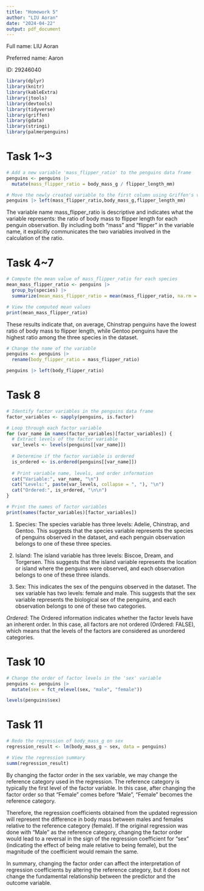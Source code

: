 ```yaml
---
title: "Homework 5"
author: "LIU Aoran"
date: "2024-04-22"
output: pdf_document
---
```


Full name: LIU Aoran

Preferred name: Aaron

ID: 29246040

```r
library(dplyr)
library(knitr)
library(kableExtra)
library(jtools)
library(devtools)
library(tidyverse)
library(griffen)
library(gdata)
library(stringi)
library(palmerpenguins)
```

# Task 1~3

```r

# Add a new variable 'mass_flipper_ratio' to the penguins data frame
penguins <- penguins |>
  mutate(mass_flipper_ratio = body_mass_g / flipper_length_mm)

# Move the newly created variable to the first column using Griffen's verbs
penguins |> left(mass_flipper_ratio,body_mass_g,flipper_length_mm)

```

The variable name mass_flipper_ratio is descriptive and indicates what the variable represents: the ratio of body mass to flipper length for each penguin observation. By including both "mass" and "flipper" in the variable name, it explicitly communicates the two variables involved in the calculation of the ratio.

# Task 4~7

```r
# Compute the mean value of mass_flipper_ratio for each species
mean_mass_flipper_ratio <- penguins |>
  group_by(species) |>
  summarize(mean_mass_flipper_ratio = mean(mass_flipper_ratio, na.rm = TRUE))

# View the computed mean values
print(mean_mass_flipper_ratio)
```

These results indicate that, on average, Chinstrap penguins have the lowest ratio of body mass to flipper length, while Gentoo penguins have the highest ratio among the three species in the dataset.

```r
# Change the name of the variable
penguins <- penguins |>
  rename(body_flipper_ratio = mass_flipper_ratio)

penguins |> left(body_flipper_ratio)

```

# Task 8
```r
# Identify factor variables in the penguins data frame
factor_variables <- sapply(penguins, is.factor)

# Loop through each factor variable
for (var_name in names(factor_variables)[factor_variables]) {
  # Extract levels of the factor variable
  var_levels <- levels(penguins[[var_name]])
  
  # Determine if the factor variable is ordered
  is_ordered <- is.ordered(penguins[[var_name]])
  
  # Print variable name, levels, and order information
  cat("Variable:", var_name, "\n")
  cat("Levels:", paste(var_levels, collapse = ", "), "\n")
  cat("Ordered:", is_ordered, "\n\n")
}

# Print the names of factor variables
print(names(factor_variables)[factor_variables])
```
1. Species: The species variable has three levels: Adelie, Chinstrap, and Gentoo. This suggests that the species variable represents the species of penguins observed in the dataset, and each penguin observation belongs to one of these three species.

2. Island: The island variable has three levels: Biscoe, Dream, and Torgersen. This suggests that the island variable represents the location or island where the penguins were observed, and each observation belongs to one of these three islands.

3. Sex: This indicates the sex of the penguins observed in the dataset. The sex variable has two levels: female and male. This suggests that the sex variable represents the biological sex of the penguins, and each observation belongs to one of these two categories.

*Ordered*: The Ordered information indicates whether the factor levels have an inherent order. In this case, all factors are not ordered (Ordered: FALSE), which means that the levels of the factors are considered as unordered categories.

# Task 10
```r
# Change the order of factor levels in the 'sex' variable
penguins <- penguins |>
  mutate(sex = fct_relevel(sex, "male", "female"))

levels(penguins$sex)
```

# Task 11
```r
# Redo the regression of body_mass_g on sex
regression_result <- lm(body_mass_g ~ sex, data = penguins)

# View the regression summary
summ(regression_result)
```

By changing the factor order in the sex variable, we may change the reference category used in the regression. The reference category is typically the first level of the factor variable. In this case, after changing the factor order so that "Female" comes before "Male", "Female" becomes the reference category.

Therefore, the regression coefficients obtained from the updated regression will represent the difference in body mass between males and females relative to the reference category (female). If the original regression was done with "Male" as the reference category, changing the factor order would lead to a reversal in the sign of the regression coefficient for "sex" (indicating the effect of being male relative to being female), but the magnitude of the coefficient would remain the same.

In summary, changing the factor order can affect the interpretation of regression coefficients by altering the reference category, but it does not change the fundamental relationship between the predictor and the outcome variable.

